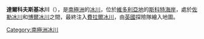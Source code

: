 {{Coord|77|52|S|162|26|E|source:GNIS|display=title}}

'''達爾科夫斯基冰川'''（{{lang-en|Darkowski Glacier}}），是[[南極洲|南極洲]]的[[冰川|冰川]]，位於[[維多利亞地|維多利亞地]]的[[斯科特海岸|斯科特海岸]]，處於[[佐勒冰川|佐勒冰川]]和[[博爾冰川|博爾冰川]]之間，最終注入[[費拉爾冰川|費拉爾冰川]]，由[[英國|英國]]探險隊繪入地圖。

{{DEFAULTSORT:Darkowski Glacier}}
[[Category:南極洲冰川|Category:南極洲冰川]]


{{ScottCoast-geo-stub}}